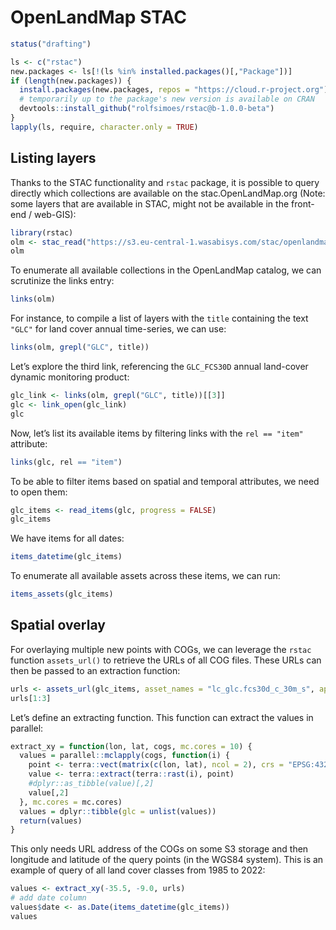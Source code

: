 # OpenLandMap STAC 

```r
status("drafting")
```

```r
ls <- c("rstac")
new.packages <- ls[!(ls %in% installed.packages()[,"Package"])]
if (length(new.packages)) {
  install.packages(new.packages, repos = "https://cloud.r-project.org")
  # temporarily up to the package's new version is available on CRAN
  devtools::install_github("rolfsimoes/rstac@b-1.0.0-beta")
}
lapply(ls, require, character.only = TRUE)
```

## Listing layers

Thanks to the STAC functionality and `rstac` package, it is possible to query directly 
which collections are available on the stac.OpenLandMap.org (Note: some layers that 
are available in STAC, might not be available in the front-end / web-GIS):

```r
library(rstac)
olm <- stac_read("https://s3.eu-central-1.wasabisys.com/stac/openlandmap/catalog.json")
olm
```

To enumerate all available collections in the OpenLandMap catalog, we can scrutinize the links entry:

```r
links(olm)
```

For instance, to compile a list of layers with the `title` containing the text `"GLC"` for land cover annual time-series, we can use:

```r
links(olm, grepl("GLC", title))
```

Let's explore the third link, referencing the `GLC_FCS30D` annual land-cover dynamic monitoring product:

```r
glc_link <- links(olm, grepl("GLC", title))[[3]]
glc <- link_open(glc_link)
glc
```

Now, let's list its available items by filtering links with the `rel == "item"` attribute:

```r
links(glc, rel == "item")
```

To be able to filter items based on spatial and temporal attributes, we need to open them:

```r
glc_items <- read_items(glc, progress = FALSE)
glc_items
```

We have items for all dates:

```r
items_datetime(glc_items)
```

To enumerate all available assets across these items, we can run:

```r
items_assets(glc_items)
```


## Spatial overlay

For overlaying multiple new points with COGs, we can leverage the `rstac` function `assets_url()` to retrieve the URLs of all COG files. These URLs can then be passed to an extraction function:

```r
urls <- assets_url(glc_items, asset_names = "lc_glc.fcs30d_c_30m_s", append_gdalvsi = TRUE)
urls[1:3]
```

Let's define an extracting function. This function can extract the values in parallel:

```r
extract_xy = function(lon, lat, cogs, mc.cores = 10) {
  values = parallel::mclapply(cogs, function(i) {
    point <- terra::vect(matrix(c(lon, lat), ncol = 2), crs = "EPSG:4326")
    value <- terra::extract(terra::rast(i), point)
    #dplyr::as_tibble(value)[,2]
    value[,2]
  }, mc.cores = mc.cores)
  values = dplyr::tibble(glc = unlist(values))
  return(values)
}
```

This only needs URL address of the COGs on some S3 storage and then longitude and 
latitude of the query points (in the WGS84 system). This is an example of query of 
all land cover classes from 1985 to 2022:

```r
values <- extract_xy(-35.5, -9.0, urls)
# add date column
values$date <- as.Date(items_datetime(glc_items))
values
```


